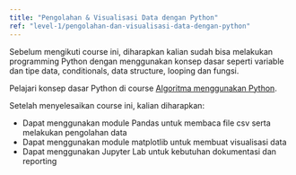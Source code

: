```yaml
---
title: "Pengolahan & Visualisasi Data dengan Python"
ref: "level-1/pengolahan-dan-visualisasi-data-dengan-python"
---
```



<Alert variant="warning">
  Sebelum mengikuti course ini, diharapkan kalian sudah bisa melakukan
  programming Python dengan menggunakan konsep dasar seperti variable dan
  tipe data, conditionals, data structure, looping dan fungsi.

Pelajari konsep dasar Python di course [Algoritma menggunakan Python](/web/level-0/algoritma-menggunakan-python).

</Alert>

Setelah menyelesaikan course ini, kalian diharapkan:

<ul class="list-style-checklist">
  <li>
    Dapat menggunakan module Pandas untuk membaca file csv serta melakukan
    pengolahan data
  </li>
  <li>Dapat menggunakan module matplotlib untuk membuat visualisasi data</li>
  <li>
    Dapat menggunakan Jupyter Lab untuk kebutuhan dokumentasi dan reporting
  </li>
</ul>
